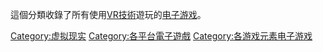 這個分類收錄了所有使用[[虚拟现实|VR技術]]遊玩的[[电子游戏|电子游戏]]。
{{DEFAULTSORT:Virtual Reality}}
[[Category:虚拟现实|Category:虚拟现实]]
[[Category:各平台電子遊戲|Category:各平台電子遊戲]]
[[Category:各游戏元素电子游戏|Category:各游戏元素电子游戏]]
